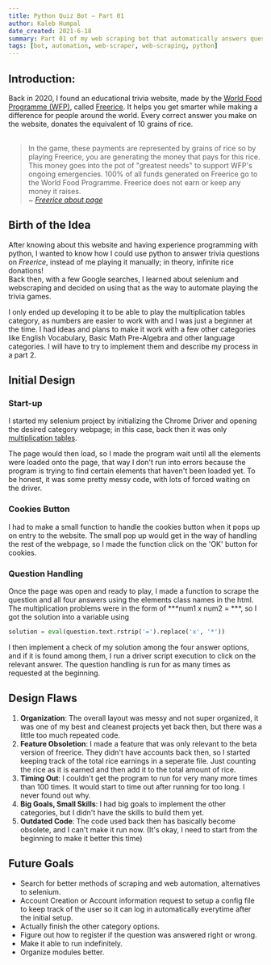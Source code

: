 ```yaml
---
title: Python Quiz Bot – Part 01
author: Kaleb Humpal
date_created: 2021-6-18
summary: Part 01 of my web scraping bot that automatically answers questions on a website called 'freerice.com', a website made by the World Food Programme (WFP) that donates rice with every correct answer.
tags: [bot, automation, web-scraper, web-scraping, python]
---
```


## Introduction:
Back in 2020, I found an educational trivia website, made by the [World Food Programme (WFP)](https://www.wfp.org/), called [Freerice](https://freerice.com/). It helps you get smarter while making a difference for people around the world. Every correct answer you make on the website, donates the equivalent of 10 grains of rice.<br /><br />

>In the game, these payments are represented by grains of rice so by 
>playing Freerice, you are generating the money that pays for this rice. 
>This money goes into the pot of "greatest needs" to support WFP's ongoing 
>emergencies. 100% of all funds generated on Freerice go to the World Food 
>Programme. Freerice does not earn or keep any money it raises.<br />
>~ *[Freerice about page](https://freerice.com/about)*

## Birth of the Idea
After knowing about this website and having experience programming with python, I wanted to know how I could use python to answer trivia questions on *Freerice*, instead of me playing it manually; in theory, infinite rice donations!<br />
Back then, with a few Google searches, I learned about selenium and webscraping and decided on using that as the way to automate playing the trivia games.

I only ended up developing it to be able to play the multiplication tables category, as numbers are easier to work with and I was just a beginner at the time. I had ideas and plans to make it work with a few other categories like English Vocabulary, Basic Math Pre-Algebra and other language categories. I will have to try to implement them and describe my process in a part 2.

## Initial Design

### Start-up
I started my selenium project by initializing the Chrome Driver and opening the desired category webpage; in this case, back then it was only [multiplication tables](https://beta.freerice.com/categories/multiplication-table). 

The page would then load, so I made the program wait until all the elements were loaded onto the page, that way I don't run into errors because the program is trying to find certain elements that haven't been loaded yet. To be honest, it was some pretty messy code, with lots of forced waiting on the driver. 

### Cookies Button
I had to make a small function to handle the cookies button when it pops up on entry to the website. The small pop up would get in the way of handling the rest of the webpage, so I made the function click on the 'OK' button for cookies. 

### Question Handling
Once the page was open and ready to play, I made a function to scrape the question and all four answers using the elements class names in the html.
The multiplication problems were in the form of ***num1 x num2 = ***, so I got the solution into a variable using

~~~~python
solution = eval(question.text.rstrip('=').replace('x', '*'))
~~~~

I then implement a check of my solution among the four answer options, and if it is found among them, I run a driver script execution to click on the relevant answer. The question handling is run for as many times as requested at the beginning.

## Design Flaws
1. **Organization**: The overall layout was messy and not super organized, it was one of my best and cleanest projects yet back then, but there was a little too much repeated code. 
2. **Feature Obsoletion**: I made a feature that was only relevant to the beta version of freerice. They didn't have accounts back then, so I started keeping track of the total rice earnings in a seperate file. Just counting the rice as it is earned and then add it to the total amount of rice. 
3. **Timing Out**: I couldn't get the program to run for very many more times than 100 times. It would start to time out after running for too long. I never found out why.
4. **Big Goals, Small Skills**: I had big goals to implement the other categories, but I didn't have the skills to build them yet.
5. **Outdated Code**: The code used back then has basically become obsolete, and I can't make it run now. (It's okay, I need to start from the beginning to make it better this time)

## Future Goals
+ Search for better methods of scraping and web automation, alternatives to selenium.
+ Account Creation or Account information request to setup a config file to keep track of the user so it can log in automatically everytime after the initial setup.
+ Actually finish the other category options.
+ Figure out how to register if the question was answered right or wrong.
+ Make it able to run indefinitely.
+ Organize modules better.